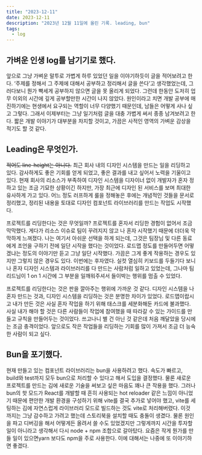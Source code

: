 ```yaml
---
title: "2023-12-11"
date: 2023-12-11
description: "2023년 12월 11일에 올린 기록. leading, bun"
tags:
  - log
---
```


## 가벼운 인생 log를 남기기로 했다.

앞으로 그냥 가벼운 말투로 가볍게 하루 있었던 일을 이야기하듯이 글을 적어보려고 한다. ‘주제를 정해서 그 주제에 대해서 공부하고 정리해서 글을 쓴다’고 생각했었는데, 그러다보니 뭔가 빡세게 공부하지 않으면 글을 못 올리게 되었다. 그런데 한동안 도저히 업무 이외의 시간에 깊게 공부할만한 시간이 나지 않았다. 원인이라고 치면 개발 공부에 매진하기에는 현생에서 요구되는 역할이 너무 다양했기 때문인데, 남들은 어떻게 사나 싶고 그렇다. 그래서 이제부터는 그냥 일기처럼 글을 대충 가볍게 써서 종종 남겨보려고 한다. 짧은 개발 이야기가 대부분을 차지할 것이고, 가끔은 사적인 영역의 가벼운 감상을 적기도 할 것 같다.

## Leading은 무엇인가.

~~적어도 line-height는 아니다.~~ 최근 회사 내의 디자인 시스템을 만드는 일을 리딩하고 있다. 감사하게도 좋은 기회를 얻게 되었고, 좋은 결과를 내고 싶어서 노력을 기울이고 있다. 현재 회사의 리소스가 부족하여 디자인 시스템을 디자이너 없이 개발자가 혼자 정하고 있는 조금 기묘한 상황이긴 하지만, 가장 최근에 디자인 된 서비스를 보며 최대한 유사하게 가고 있다. 어느 정도 러프하게 룰을 정해놓은 후에는 개념적인 것들을 문서로 정리했고, 정리된 내용을 토대로 디자인 컴포넌트 라이브러리를 만드는 작업도 시작했다.

프로젝트를 리딩한다는 것은 무엇일까? 프로젝트를 혼자서 리딩한 경험이 없어서 조금 막막했다. 게다가 리소스 이슈로 팀이 꾸려지지 않고 나 혼자 시작했기 때문에 더더욱 막막하게 느껴졌다. 나는 여기서 아쉬운 선택을 하게 되는데, 그것은 팀장님 및 다른 동료에게 조언을 구하기 전에 일단 시작을 했다는 것이었다. 로드맵 정도를 만들어두면 어떻겠냐는 정도의 이야기만 듣고 그냥 일단 시작했다. 가끔은 그게 좋게 작용하는 경우도 있지만 그렇지 않은 경우도 있다. 이번에는 후자였다. 실컷 열심히 키보드를 두들기다 보니 나 혼자 디자인 시스템과 라이브러리를 다 만드는 사람처럼 일하고 있었는데, 그나마 팀 리드님이 1 on 1 시간에 그 부분을 일깨워주셔서 들이박는 행위를 멈출 수 있었다.

프로젝트를 리딩한다는 것은 판을 깔아주는 행위에 가까운 것 같다. 디자인 시스템을 나 혼자 만드는 것과, 디자인 시스템을 리딩하는 것은 분명한 차이가 있었다. 로드맵이랍시고 내가 만든 것은 사실 혼자 작업을 하기 위해 태스크를 세분화해둔 카드에 불과했다. 사실 내가 해야 할 것은 다른 사람들이 작업에 참여했을 때 따라갈 수 있는 가이드를 만들고 규칙을 만들어두는 것이었다. 쓰고나니 별 건 아닌 것 같은데 처음 깨달았을 당시에는 조금 충격이었다. 앞으로도 작은 작업들을 리딩하는 기회를 많이 가져서 조금 더 능숙한 사람이 되고 싶다.

## Bun을 포기했다.

현재 만들고 있는 컴포넌트 라이브러리는 bun을 사용하려고 했다. 속도가 빠르고, build와 test까지 모두 bun으로 처리할 수 있다고 해서 도입을 결정했다. 물론 새로운 프로젝트를 만드는 김에 새로운 기술을 써보고 싶은 마음도 꽤나 큰 작용을 했다. 그러나 bun의 핫 모드가 React를 개발할 때 흔히 사용되는 hot reloader 같은 느낌이 아니었기 때문에 편안한 개발 환경을 구성하기 위해 vite를 결국 추가로 넣어야 했고, vite를 세팅하는 김에 자연스럽게 라이브러리 모드로 빌드하는 것도 vite로 처리해버렸다. 이것 까지는 그냥 감수하고 가려고 했는데 스토리북을 설치할 때도 충돌이 생겼다. 물론 원인을 파고 디버깅을 해서 어떻게든 올려서 쓸 수도 있었겠지만 그렇게까지 시간을 투자할 일이 아니라고 생각해서 다시 node + npm 조합으로 갈아탔다. 요즘은 작게 뭔가를 만들 일이 있으면yarn 보다도 npm을 주로 사용한다. 이에 대해서는 나중에 또 이야기하면 좋겠다.
